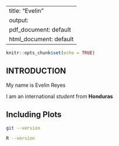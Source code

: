 
---
title: "Evelin"
output:
  pdf_document: default
  html_document: default
---

```r
knitr::opts_chunk$set(echo = TRUE)
```

## INTRODUCTION

My name is Evelin Reyes 

I am an international *student* from **Honduras** 


## Including Plots

```bash
git --version 
```

```bash
R --version
```